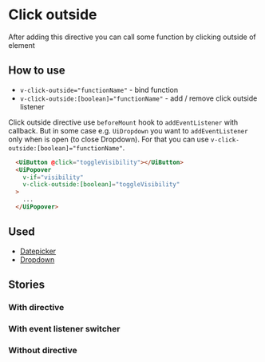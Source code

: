 
<Meta of={stories}/>

# Click outside
After adding this directive you can call some function by clicking outside of element

## How to use
* `v-click-outside="functionName"` - bind function
* `v-click-outside:[boolean]="functionName"` - add / remove click outside listener

<Alert>
  <p>Click outside directive use <code>beforeMount</code> hook to <code>addEventListener</code> with callback.
  But in some case e.g. <code>UiDropdown</code> you want to <code>addEventListener</code> only when is open (to close Dropdown).
  For that you can use <code>v-click-outside:[boolean]="functionName"</code>.</p>
</Alert>

```html
  <UiButton @click="toggleVisibility"></UiButton>
  <UiPopover
    v-if="visibility"
    v-click-outside:[boolean]="toggleVisibility"
  >
    ...
  </UiPopover>
```

## Used
* [Datepicker](/docs/organisms-datepicker--common)
* [Dropdown](/docs/molecules-dropdown--with-content-slot)

## Stories
### With directive
<Canvas of={stories.WithDirective}/>

### With event listener switcher
<Canvas of={stories.WithDirectiveSwitcher}/>

### Without directive
<Canvas of={stories.WithoutDirective}/>
